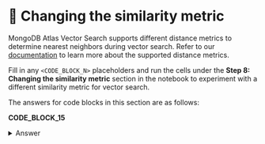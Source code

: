 # 👐 Changing the similarity metric

MongoDB Atlas Vector Search supports different distance metrics to determine nearest neighbors during vector search. Refer to our [documentation](https://www.mongodb.com/docs/atlas/atlas-vector-search/vector-search-type/#std-label-avs-similarity-functions) to learn more about the supported distance metrics.

Fill in any `<CODE_BLOCK_N>` placeholders and run the cells under the **Step 8: Changing the similarity metric** section in the notebook to experiment with a different similarity metric for vector search.

The answers for code blocks in this section are as follows:

**CODE_BLOCK_15**

<details>
<summary>Answer</summary>
<div>

```python
{
    "name": ATLAS_VECTOR_SEARCH_INDEX_NAME,
    "type": "vectorSearch",
    "definition": {
        "fields": [
            {
                "type": "vector",
                "path": "embedding",
                "numDimensions": 512,
                "similarity": "dotProduct",
            },
        ]
    },
}
```

</div>
</details>